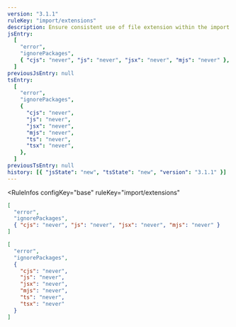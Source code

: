 ```yaml
---
version: "3.1.1"
ruleKey: "import/extensions"
description: Ensure consistent use of file extension within the import path
jsEntry:
  [
    "error",
    "ignorePackages",
    { "cjs": "never", "js": "never", "jsx": "never", "mjs": "never" },
  ]
previousJsEntry: null
tsEntry:
  [
    "error",
    "ignorePackages",
    {
      "cjs": "never",
      "js": "never",
      "jsx": "never",
      "mjs": "never",
      "ts": "never",
      "tsx": "never",
    },
  ]
previousTsEntry: null
history: [{ "jsState": "new", "tsState": "new", "version": "3.1.1" }]
---
```


<RuleInfos 
  configKey="base" 
  ruleKey="import/extensions" 
>

```json
[
  "error",
  "ignorePackages",
  { "cjs": "never", "js": "never", "jsx": "never", "mjs": "never" }
]
```

```json
[
  "error",
  "ignorePackages",
  {
    "cjs": "never",
    "js": "never",
    "jsx": "never",
    "mjs": "never",
    "ts": "never",
    "tsx": "never"
  }
]
```

</RuleInfos>

